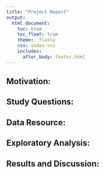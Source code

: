```yaml
---
title: "Project Report"
output: 
  html_document:
    toc: true
    toc_float: true
    theme:  flatly
    css: index.css
    includes:
      after_body: footer.html
---
```


## **Motivation: **

## **Study Questions: **

## **Data Resource: **

## **Exploratory Analysis: **

## **Results and Discussion: **